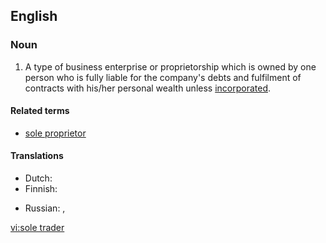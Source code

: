==English==
{{wikipedia}}

===Noun===
{{en-noun|sg=[[sole]] [[trader]]}}

#A type of business enterprise or proprietorship which is owned by one person who is fully liable for the company's debts and fulfilment of contracts with his/her personal wealth unless [[incorporated]].

====Related terms====
* [[sole proprietor]]

====Translations====
{{trans-top|a type of business enterprise}}
* Dutch: {{t-|nl|eenmanszaak|f}}
* Finnish: {{t+|fi|toiminimi}}
{{trans-mid}}
* Russian: {{t|ru|индивидуальный предприниматель|m|tr=individuál'nyj predprinimátel’|sc=Cyrl}}, {{t|ru|ИП|m|tr=i-pé|sc=Cyrl}}
{{trans-bottom}}

[[vi:sole trader]]